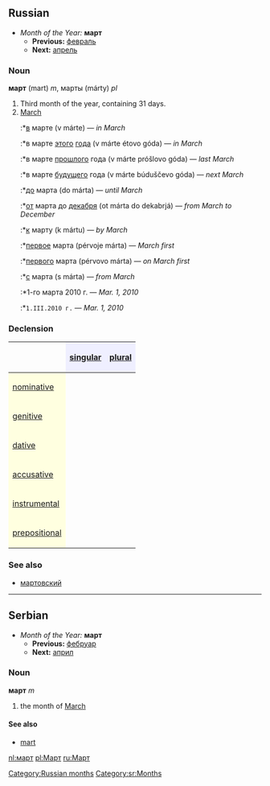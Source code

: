[[Category:Russian months]]
==Russian==
*''Month of the Year:'' '''март'''
**'''Previous:''' [[февраль]]
**'''Next:''' [[апрель]]

===Noun===
'''март''' (mart) ''m'', марты (márty) ''pl''

#Third month of the year, containing 31 days.
#[[March]]
#:*[[в]] марте (v márte) — ''in March''
#:*в марте [[этот|этого]] [[год|года]] (v márte étovo góda) — ''in March''
#:*в марте [[прошлый|прошлого]] года (v márte próšlovo góda) — ''last March''
#:*в марте [[будущий|будущего]] года (v márte búduščevo góda) — ''next March''
#:*[[до]] марта (do márta) — ''until March''
#:*[[от]] марта до [[декабрь|декабря]] (ot márta do dekabrjá) — ''from March to December''
#:*[[к]] марту (k mártu) — ''by March''
#:*[[первый|первое]] марта (pérvoje márta) — ''March first''
#:*[[первый|первого]] марта (pérvovo márta) — ''on March first''
#:*[[с]] марта (s márta) — ''from March''
#:*1-го марта 2010 г. — ''Mar. 1, 2010''
#:*<tt>1.III.2010 г.</tt> — ''Mar. 1, 2010''

===Declension===
{| border="1" cellpadding="4" cellspacing="0"
!
! style="background-color: #EFEFFF" align="center"|[[singular]]
! style="background-color: #EFEFFF" align="center"|[[plural]]
|-
! style="background-color: #FFFFE0" align="left"|[[nominative case|nominative]]
| align="center"|{{Unicode|март}}
| align="center"|{{Unicode|ма́рты}}
|-
! style="background-color: #FFFFE0" align="left"|[[genitive case|genitive]]
| align="center"|{{Unicode|ма́рта}}
| align="center"|{{Unicode|ма́ртов}}
|-
! style="background-color: #FFFFE0" align="left"|[[dative case|dative]]
| align="center"|{{Unicode|ма́рту}}
| align="center"|{{Unicode|ма́ртам}}
|-
! style="background-color: #FFFFE0" align="left"|[[accusative case|accusative]]
| align="center"|{{Unicode|март}}
| align="center"|{{Unicode|ма́рты}}
|-
! style="background-color: #FFFFE0" align="left"|[[instrumental case|instrumental]]
| align="center"|{{Unicode|ма́ртом}}
| align="center"|{{Unicode|ма́ртами}}
|-
! style="background-color: #FFFFE0" align="left"|[[prepositional case|prepositional]]
| align="center"|{{Unicode|о ма́рте}}
| align="center"|{{Unicode|о ма́ртах}}
|}

===See also===
*[[мартовский]]


----

==Serbian==
*''Month of the Year:'' '''март'''
**'''Previous:''' [[фебруар]]
**'''Next:''' [[април]]
===Noun===
'''март''' ''m''
#the month of [[March]]
====See also====
*[[mart]]
[[Category:sr:Months]]

[[nl:март]]
[[pl:Март]]
[[ru:Март]]